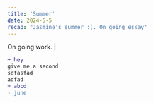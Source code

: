 ```yaml
---
title: 'Summer'
date: 2024-5-5
recap: "Jasmine's summer :). On going essay"
---
```


On going work.                                                                                                                                            |


```diff
+ hey
give me a second
sdfasfad
adfad
+ abcd
- june
```